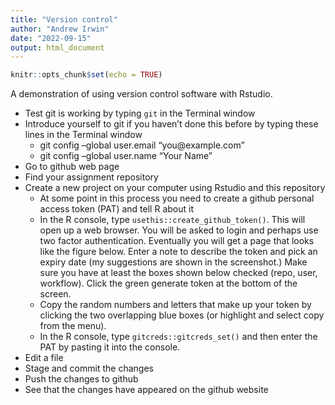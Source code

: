 ```yaml
---
title: "Version control"
author: "Andrew Irwin"
date: "2022-09-15"
output: html_document
---
```


```r
knitr::opts_chunk$set(echo = TRUE)
```

A demonstration of using version control software with Rstudio.

* Test git is working by typing `git` in the Terminal window
* Introduce yourself to git if you haven't done this before by typing these lines in the Terminal window
    -   git config --global user.email "you\@example.com"
    -   git config --global user.name "Your Name"
* Go to github web page
* Find your assignment repository
* Create a new project on your computer using Rstudio and this repository
    * At some point in this process you need to create a github personal access token (PAT) and tell R about it
    - In the R console, type `usethis::create_github_token()`. This will open up a web browser. You will be asked to login and perhaps use two factor authentication. Eventually you will get a page that looks like the figure below. Enter a note to describe the token and pick an expiry date (my suggestions are shown in the screenshot.) Make sure you have at least the boxes shown below checked (repo, user, workflow). Click the green generate token at the bottom of the screen.
    - Copy the random numbers and letters that make up your token by clicking the two overlapping blue boxes (or highlight and select copy from the menu).
    - In the R console, type `gitcreds::gitcreds_set()` and then enter the PAT by pasting it into the console.
* Edit a file
* Stage and commit the changes
* Push the changes to github
* See that the changes have appeared on the github website
